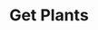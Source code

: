 ---
title: "Get Plants"
openapi: "GET /plants"
description: "what happens if i add text here, does it overwrite?"
---